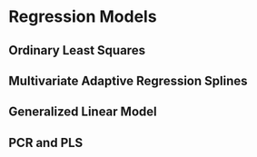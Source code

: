 #  Regression Models

## Ordinary Least Squares

## Multivariate Adaptive Regression Splines

## Generalized Linear Model

## PCR and PLS

